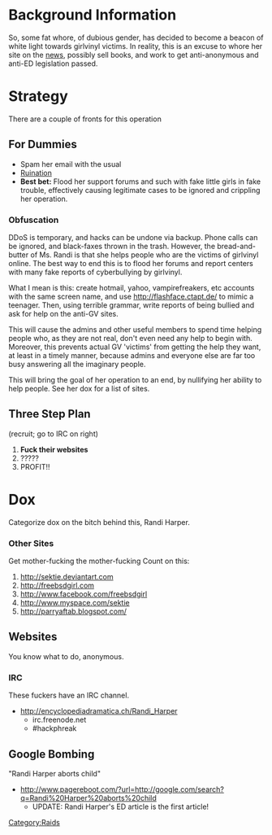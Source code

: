 {{Standard/Notices
| Win = false
| AnonMode = false
}}
{{Raid Infobox
 | image         = [[File:Randi.jpg|150px|center]]
 | legend        = Fat whore
 | raid          = Pied <b>Randi</b> Piper
 | date          = July/August 2010
 | target        = Anti-Cyberbullying
 | casus         = Hating Girlvinyl
 | result        = n/a
 | notes         = [[DDoS]] [[Ruin Life Tactics]] [[PsyOps]]
 | otherraids    = N/A
 | irclocation   = [http://wbe03.mibbit.com/index.html?server=irc.freenode.net&channel=%23oppiedrandi&nick=&noServerMotd=true irc.freenode.net #oppiedrandi]
 | firstboard    = [http://711chan.org/i/ 711chan]
 | secondboard   = [http://rockstararmy.com/i/ RockStarArmy]
}}

=Background Information=
{{Quote
| Also, at the request of Girlvinyl (Sherrod
DeGrippo) weev was able to nail Randi Harper (freebsdgirl) to the
wall, still hocking up her name on google to this day. 
| The internet on the extent of the victory
}}

{{Standard/LinkBox
| Name = Gawker's New 4chan-worshiping article
| Other_1 = http://gawker.com/5594911/the%20gaybar-bullies-cyberbully-expert-off-good-morning-america?skyline=true&s=i 
}}

So, some fat whore, of dubious gender, has decided to become a beacon of white light towards girlvinyl victims.  In reality, this is an excuse to whore her site on the [[Jessi Slaughter|news]], possibly sell books, and work to get anti-anonymous and anti-ED legislation passed.

=Strategy=
There are a couple of fronts for this operation

==For Dummies==
* Spam her email with the usual
* [[Ruination]]
* '''Best bet:''' Flood her support forums and such with fake little girls in fake trouble, effectively causing legitimate cases to be ignored and crippling her operation.

===Obfuscation===

DDoS is temporary, and hacks can be undone via backup.  Phone calls can be ignored, and black-faxes thrown in the trash.  However, the bread-and-butter of Ms. Randi is that she helps people who are the victims of girlvinyl online.  The best way to end this is to flood her forums and report centers with many fake reports of cyberbullying by girlvinyl.

What I mean is this: create hotmail, yahoo, vampirefreakers, etc accounts with the same screen name, and use http://flashface.ctapt.de/ to mimic a teenager.  Then, using terrible grammar, write reports of being bullied and ask for help on the anti-GV sites.

This will cause the admins and other useful members to spend time helping people who, as they are not real, don't even need any help to begin with.  Moreover, this prevents actual GV 'victims' from getting the help they want, at least in a timely manner, because admins and everyone else are far too busy answering all the imaginary people.

This will bring the goal of her operation to an end, by nullifying her ability to help people.  See her dox for a list of sites.

==Three Step Plan==
(recruit; go to IRC on right)
# '''Fuck their websites'''
# ?????
# PROFIT!!

=Dox=
Categorize dox on the bitch behind this, Randi Harper.
===Other Sites===
Get mother-fucking the mother-fucking Count on this:

# http://sektie.deviantart.com
# http://freebsdgirl.com
# http://www.facebook.com/freebsdgirl
# http://www.myspace.com/sektie
# http://parryaftab.blogspot.com/



==Websites==
You know what to do, anonymous.
===IRC===
These fuckers have an IRC channel.

* http://encyclopediadramatica.ch/Randi_Harper
** irc.freenode.net
** #hackphreak

==Google Bombing==
"Randi Harper aborts child"
* http://www.pagereboot.com/?url=http://google.com/search?q=Randi%20Harper%20aborts%20child
** UPDATE: Randi Harper's ED article is the first article!

[[Category:Raids]]